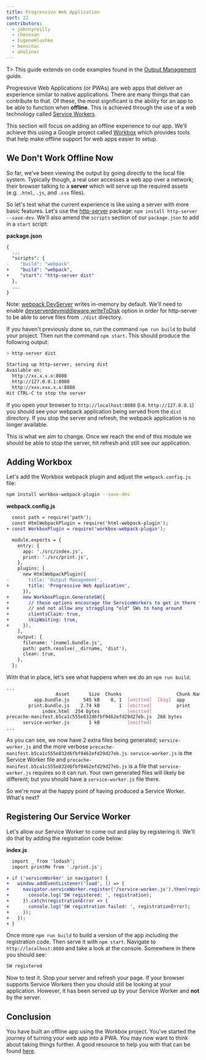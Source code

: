 ```yaml
---
title: Progressive Web Application
sort: 22
contributors:
  - johnnyreilly
  - chenxsan
  - EugeneHlushko
  - benschac
  - aholzner
---
```


T> This guide extends on code examples found in the [Output Management](/guides/output-management) guide.

Progressive Web Applications (or PWAs) are web apps that deliver an experience similar to native applications. There are many things that can contribute to that. Of these, the most significant is the ability for an app to be able to function when **offline**. This is achieved through the use of a web technology called [Service Workers](https://developers.google.com/web/fundamentals/primers/service-workers/).

This section will focus on adding an offline experience to our app. We'll achieve this using a Google project called [Workbox](https://github.com/GoogleChrome/workbox) which provides tools that help make offline support for web apps easier to setup.

## We Don't Work Offline Now

So far, we've been viewing the output by going directly to the local file system. Typically though, a real user accesses a web app over a network; their browser talking to a **server** which will serve up the required assets (e.g. `.html`, `.js`, and `.css` files).

So let's test what the current experience is like using a server with more basic features. Let's use the [http-server](https://www.npmjs.com/package/http-server) package: `npm install http-server --save-dev`. We'll also amend the `scripts` section of our `package.json` to add in a `start` script:

**package.json**

```diff
{
  ...
  "scripts": {
-    "build": "webpack"
+    "build": "webpack",
+    "start": "http-server dist"
  },
  ...
}
```

Note: [webpack DevServer](/configuration/dev-server/) writes in-memory by default. We'll need to enable [devserverdevmiddleware.writeToDisk](/configuration/dev-server/#devserverdevmiddleware) option in order for http-server to be able to serve files from `./dist` directory.

If you haven't previously done so, run the command `npm run build` to build your project. Then run the command `npm start`. This should produce the following output:

```bash
> http-server dist

Starting up http-server, serving dist
Available on:
  http://xx.x.x.x:8080
  http://127.0.0.1:8080
  http://xxx.xxx.x.x:8080
Hit CTRL-C to stop the server
```

If you open your browser to `http://localhost:8080` (i.e. `http://127.0.0.1`) you should see your webpack application being served from the `dist` directory. If you stop the server and refresh, the webpack application is no longer available.

This is what we aim to change. Once we reach the end of this module we should be able to stop the server, hit refresh and still see our application.

## Adding Workbox

Let's add the Workbox webpack plugin and adjust the `webpack.config.js` file:

```bash
npm install workbox-webpack-plugin --save-dev
```

**webpack.config.js**

```diff
  const path = require('path');
  const HtmlWebpackPlugin = require('html-webpack-plugin');
+ const WorkboxPlugin = require('workbox-webpack-plugin');

  module.exports = {
    entry: {
      app: './src/index.js',
      print: './src/print.js',
    },
    plugins: [
      new HtmlWebpackPlugin({
-       title: 'Output Management',
+       title: 'Progressive Web Application',
      }),
+     new WorkboxPlugin.GenerateSW({
+       // these options encourage the ServiceWorkers to get in there fast
+       // and not allow any straggling "old" SWs to hang around
+       clientsClaim: true,
+       skipWaiting: true,
+     }),
    ],
    output: {
      filename: '[name].bundle.js',
      path: path.resolve(__dirname, 'dist'),
      clean: true,
    },
  };
```

With that in place, let's see what happens when we do an `npm run build`:

```bash
...
                  Asset       Size  Chunks                    Chunk Names
          app.bundle.js     545 kB    0, 1  [emitted]  [big]  app
        print.bundle.js    2.74 kB       1  [emitted]         print
             index.html  254 bytes          [emitted]
precache-manifest.b5ca1c555e832d6fbf9462efd29d27eb.js  268 bytes          [emitted]
      service-worker.js       1 kB          [emitted]
...
```

As you can see, we now have 2 extra files being generated; `service-worker.js` and the more verbose `precache-manifest.b5ca1c555e832d6fbf9462efd29d27eb.js`. `service-worker.js` is the Service Worker file and `precache-manifest.b5ca1c555e832d6fbf9462efd29d27eb.js` is a file that `service-worker.js` requires so it can run. Your own generated files will likely be different; but you should have a `service-worker.js` file there.

So we're now at the happy point of having produced a Service Worker. What's next?

## Registering Our Service Worker

Let's allow our Service Worker to come out and play by registering it. We'll do that by adding the registration code below:

**index.js**

```diff
  import _ from 'lodash';
  import printMe from './print.js';

+ if ('serviceWorker' in navigator) {
+   window.addEventListener('load', () => {
+     navigator.serviceWorker.register('/service-worker.js').then(registration => {
+       console.log('SW registered: ', registration);
+     }).catch(registrationError => {
+       console.log('SW registration failed: ', registrationError);
+     });
+   });
+ }
```

Once more `npm run build` to build a version of the app including the registration code. Then serve it with `npm start`. Navigate to `http://localhost:8080` and take a look at the console. Somewhere in there you should see:

```bash
SW registered
```

Now to test it. Stop your server and refresh your page. If your browser supports Service Workers then you should still be looking at your application. However, it has been served up by your Service Worker and **not** by the server.

## Conclusion

You have built an offline app using the Workbox project. You've started the journey of turning your web app into a PWA. You may now want to think about taking things further. A good resource to help you with that can be found [here](https://web.dev/progressive-web-apps/).
